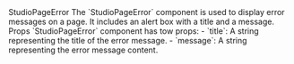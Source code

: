 
<Meta of={StudioPageErrorStories} />

<Heading level={1} size='small'>
  StudioPageError
</Heading>
<Paragraph>
  The `StudioPageError` component is used to display error messages on a page. It includes an alert
  box with a title and a message.
</Paragraph>

<Heading level={2} size='small'>
  Props
</Heading>
<Paragraph>`StudioPageError` component has tow props:</Paragraph>
<Paragraph>- `title`: A string representing the title of the error message.</Paragraph>
<Paragraph>- `message`: A string representing the error message content.</Paragraph>

<Canvas of={StudioPageErrorStories.Preview} />
